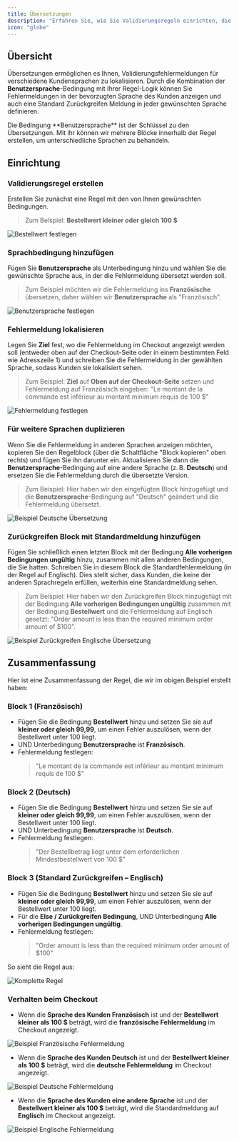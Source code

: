 ```yaml
---
title: Übersetzungen
description: "Erfahren Sie, wie Sie Validierungsregeln einrichten, die Fehlermeldungen in verschiedenen Sprachen basierend auf der Sprache des Kunden anzeigen, mit einer Standard Zurückgreifen Option."
icon: "globe"
---
```


## Übersicht  

Übersetzungen ermöglichen es Ihnen, Validierungsfehlermeldungen für verschiedene Kundensprachen zu lokalisieren. Durch die Kombination der **Benutzersprache**-Bedingung mit Ihrer Regel-Logik können Sie Fehlermeldungen in der bevorzugten Sprache des Kunden anzeigen und auch eine Standard Zurückgreifen Meldung in jeder gewünschten Sprache definieren.  

<Note>
  Die Bedingung **Benutzersprache** ist der Schlüssel zu den Übersetzungen. Mit ihr können wir mehrere Blöcke innerhalb der Regel erstellen, um unterschiedliche Sprachen zu behandeln.
</Note>

## Einrichtung
### Validierungsregel erstellen
Erstellen Sie zunächst eine Regel mit den von Ihnen gewünschten Bedingungen.

> Zum Beispiel: **Bestellwert kleiner oder gleich 100 $**

<img
  src="/images/advanced/translations/set-order-amount.webp"
  alt="Bestellwert festlegen"
/>

### Sprachbedingung hinzufügen 
Fügen Sie **Benutzersprache** als Unterbedingung hinzu und wählen Sie die gewünschte Sprache aus, in der die Fehlermeldung übersetzt werden soll.

> Zum Beispiel möchten wir die Fehlermeldung ins **Französische** übersetzen, daher wählen wir **Benutzersprache** als "Französisch".

<img
  src="/images/advanced/translations/set-user-language.webp"
  alt="Benutzersprache festlegen"
/>

### Fehlermeldung lokalisieren
Legen Sie **Ziel** fest, wo die Fehlermeldung im Checkout angezeigt werden soll (entweder oben auf der Checkout-Seite oder in einem bestimmten Feld wie Adresszeile 1) und schreiben Sie die Fehlermeldung in der gewählten Sprache, sodass Kunden sie lokalisiert sehen.

> Zum Beispiel: **Ziel** auf **Oben auf der Checkout-Seite** setzen und Fehlermeldung auf Französisch eingeben: "Le montant de la commande est inférieur au montant minimum requis de 100 $"

<img
  src="/images/advanced/translations/set-error-message.webp"
  alt="Fehlermeldung festlegen"
/>

### Für weitere Sprachen duplizieren  
Wenn Sie die Fehlermeldung in anderen Sprachen anzeigen möchten, kopieren Sie den Regelblock (über die Schaltfläche "Block kopieren" oben rechts) und fügen Sie ihn darunter ein. Aktualisieren Sie dann die **Benutzersprache**-Bedingung auf eine andere Sprache (z. B. **Deutsch**) und ersetzen Sie die Fehlermeldung durch die übersetzte Version.

> Zum Beispiel: Hier haben wir den eingefügten Block hinzugefügt und die **Benutzersprache**-Bedingung auf "Deutsch" geändert und die Fehlermeldung übersetzt.

<img
  src="/images/advanced/translations/example-german-translation.webp"
  alt="Beispiel Deutsche Übersetzung"
/>

### Zurückgreifen Block mit Standardmeldung hinzufügen
Fügen Sie schließlich einen letzten Block mit der Bedingung **Alle vorherigen Bedingungen ungültig** hinzu, zusammen mit allen anderen Bedingungen, die Sie hatten. Schreiben Sie in diesem Block die Standardfehlermeldung (in der Regel auf Englisch). Dies stellt sicher, dass Kunden, die keine der anderen Sprachregeln erfüllen, weiterhin eine Standardmeldung sehen.  

> Zum Beispiel: Hier haben wir den Zurückgreifen Block hinzugefügt mit der Bedingung **Alle vorherigen Bedingungen ungültig** zusammen mit der Bedingung **Bestellwert** und die Fehlermeldung auf Englisch gesetzt: "Order amount is less than the required minimum order amount of $100".

<img
  src="/images/advanced/translations/example-fallback-english-translation.webp"
  alt="Beispiel Zurückgreifen Englische Übersetzung"
/>

## Zusammenfassung
Hier ist eine Zusammenfassung der Regel, die wir im obigen Beispiel erstellt haben:

### Block 1 (Französisch)
- Fügen Sie die Bedingung **Bestellwert** hinzu und setzen Sie sie auf **kleiner oder gleich 99,99**, um einen Fehler auszulösen, wenn der Bestellwert unter 100 liegt.  
- UND Unterbedingung **Benutzersprache** ist **Französisch**.  
- Fehlermeldung festlegen:  
  > "Le montant de la commande est inférieur au montant minimum requis de 100 $"

### Block 2 (Deutsch)
- Fügen Sie die Bedingung **Bestellwert** hinzu und setzen Sie sie auf **kleiner oder gleich 99,99**, um einen Fehler auszulösen, wenn der Bestellwert unter 100 liegt.  
- UND Unterbedingung **Benutzersprache** ist **Deutsch**.  
- Fehlermeldung festlegen:  
  > "Der Bestellbetrag liegt unter dem erforderlichen Mindestbestellwert von 100 $"


### Block 3 (Standard Zurückgreifen – Englisch)
- Fügen Sie die Bedingung **Bestellwert** hinzu und setzen Sie sie auf **kleiner oder gleich 99,99**, um einen Fehler auszulösen, wenn der Bestellwert unter 100 liegt.  
- Für die **Else / Zurückgreifen Bedingung**, UND Unterbedingung **Alle vorherigen Bedingungen ungültig**.   
- Fehlermeldung festlegen:  
  > "Order amount is less than the required minimum order amount of $100"

So sieht die Regel aus:

<img
  src="/images/advanced/translations/full-rule.webp"
  alt="Komplette Regel"
/>

### Verhalten beim Checkout
- Wenn die **Sprache des Kunden Französisch** ist und der **Bestellwert kleiner als 100 $** beträgt, wird die **französische Fehlermeldung** im Checkout angezeigt.  

<img
  src="/images/advanced/translations/example-french-error-message.webp"
  alt="Beispiel Französische Fehlermeldung"
/>

- Wenn die **Sprache des Kunden Deutsch** ist und der **Bestellwert kleiner als 100 $** beträgt, wird die **deutsche Fehlermeldung** im Checkout angezeigt.  

<img
  src="/images/advanced/translations/example-german-error-message.webp"
  alt="Beispiel Deutsche Fehlermeldung"
/>

- Wenn die **Sprache des Kunden eine andere Sprache** ist und der **Bestellwert kleiner als 100 $** beträgt, wird die Standardmeldung auf **Englisch** im Checkout angezeigt.

<img
  src="/images/advanced/translations/example-english-error-message.webp"
  alt="Beispiel Englische Fehlermeldung"
/>
